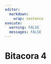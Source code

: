 ```yaml
---
editor: 
  markdown: 
    wrap: sentence
execute: 
  warning: FALSE
  messages: FALSE
---
```


# Bitacora 4

